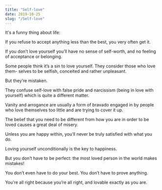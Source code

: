 ```yaml
---
title: "Self-love"
date: 2019-10-25
slug: "/Self-love"
---
```


It's a funny thing about life:

If you refuse to accept anything less than the best, you very often get it.


If you don’t love yourself you’ll have no sense of self-worth, and no feeling of
acceptance or belonging.

Some people think it’s a sin to love yourself. They consider those who love them-
selves to be selfish, conceited and rather unpleasant.

But they’re mistaken. 

They confuse self-love with false pride and narcissism (being in love with yourself)
which is quite a different matter.

Vanity and arrogance are usually a form of
bravado engaged in by people who love themselves too little and are trying to
cover it up.

The belief that you need to be different from how you are in order to be loved
causes a great deal of misery.

Unless you are happy within, you’ll never be truly
satisfied with what you do.

Loving yourself unconditionally is the key to happiness.

But you don’t have to be perfect: the most loved person in the world makes
mistakes!

You don’t even have to do your best. You don’t have to prove anything.

You’re all right because you’re all right, and lovable exactly as you are.


